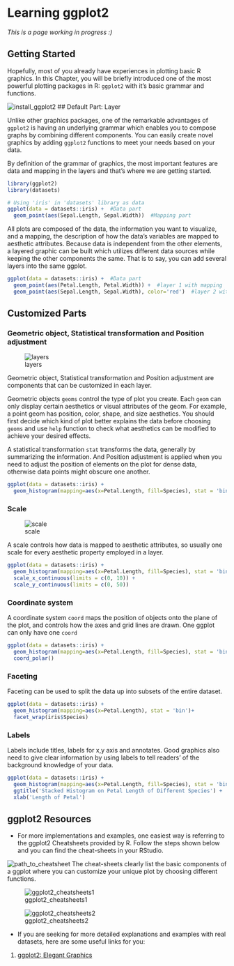 
# Learning ggplot2

*This is a page working in progress :)*

## Getting Started

Hopefully, most of you already have experiences in plotting basic R graphics. In this Chapter, you will be briefly introduced one of the most powerful plotting packages in R: ``ggplot2`` with it's basic grammar and functions.

![install_ggplot2](images/install_ggplot.png)
## Default Part: Layer

Unlike other graphics packages, one of the remarkable advantages of ``ggplot2`` is having an underlying grammar which enables you to compose graphs by combining different components. You can easily create novel graphics by adding ``ggplot2`` functions to meet your needs based on your data. 

By definition of the grammar of graphics, the most important features are data and mapping in the layers and that's where we are getting started.

```r
library(ggplot2)
library(datasets)

# Using 'iris' in 'datasets' library as data
ggplot(data = datasets::iris) +  #Data part
  geom_point(aes(Sepal.Length, Sepal.Width))  #Mapping part
```
All plots are composed of the data, the information you want to visualize, and a mapping, the description of how the data’s variables are mapped to aesthetic attributes. Because data is independent from the other elements, a layered graphic can be built which utilizes different data sources while keeping the other components the same. That is to say, you can add several layers into the same ggplot.

```r
ggplot(data = datasets::iris) +  #Data part
  geom_point(aes(Petal.Length, Petal.Width)) +  #layer 1 with mapping 
  geom_point(aes(Sepal.Length, Sepal.Width), color='red')  #layer 2 with a different mapping
```

## Customized Parts

### Geometric object, Statistical transformation and Position adjustment

![layers](images/layers.png)

Geometric object, Statistical transformation and Position adjustment are components that can be customized in each layer.

Geometric objects ``geoms`` control the type of plot you create. Each ``geom`` can only display certain aesthetics or visual attributes of the geom. For example, a point geom has position, color, shape, and size aesthetics. You should first decide which kind of plot better explains the data before choosing ``geoms`` and use ``help`` function to check what aesthetics can be modified to achieve your desired effects.

A statistical transformation ``stat`` transforms the data, generally by summarizing the information. And Position adjustment is applied when you need to adjust the position of elements on the plot for dense data, otherwise data points might obscure one another.

```r
ggplot(data = datasets::iris) + 
  geom_histogram(mapping=aes(x=Petal.Length, fill=Species), stat = 'bin',position = 'stack') 
```

### Scale

![scale](images/scale.png)

A scale controls how data is mapped to aesthetic attributes, so usually one scale for every aesthetic property employed in a layer.
```r
ggplot(data = datasets::iris) + 
  geom_histogram(mapping=aes(x=Petal.Length, fill=Species), stat = 'bin',position = 'stack')+
  scale_x_continuous(limits = c(0, 10)) +
  scale_y_continuous(limits = c(0, 50))
```

### Coordinate system

A coordinate system ``coord`` maps the position of objects onto the plane of the plot, and controls how the axes and grid lines are drawn. One ggplot can only have one ``coord``

```r
ggplot(data = datasets::iris) + 
  geom_histogram(mapping=aes(x=Petal.Length, fill=Species), stat = 'bin',position = 'stack')+
  coord_polar()
```


### Faceting

Faceting can be used to split the data up into subsets of the entire dataset. 

```r
ggplot(data = datasets::iris) + 
  geom_histogram(mapping=aes(x=Petal.Length), stat = 'bin')+
  facet_wrap(iris$Species)
```

### Labels

Labels include titles, labels for x,y axis and annotates. Good graphics also need to give clear information by using labels to tell readers' of the background knowledge of your data.

```r
ggplot(data = datasets::iris) + 
  geom_histogram(mapping=aes(x=Petal.Length, fill=Species), stat = 'bin',position = 'stack')+
  ggtitle('Stacked Histogram on Petal Length of Different Species') +
  xlab('Length of Petal')
```

## ggplot2 Resources

- For more implementations and examples, one easiest way is referring to the ggplot2 Cheatsheets provided by R. Follow the steps shown below and you can find the cheat-sheets in your RStudio. 

![path_to_cheatsheet](images/ggplotCheatsheet_1.png)
The cheat-sheets clearly list the basic components of a ggplot where you can customize your unique plot by choosing different functions.

![ggplot2_cheatsheets1](images/ggplotCheatsheet_2.png)

![ggplot2_cheatsheets2](images/ggplotCheatsheet_3.png)

- If you are seeking for more detailed explanations and examples with real datasets, here are some useful links for you:

 1. [ggplot2: Elegant Graphics](https://ggplot2-book.org/)